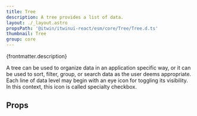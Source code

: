```yaml
---
title: Tree
description: A tree provides a list of data.
layout: ./_layout.astro
propsPath: '@itwin/itwinui-react/esm/core/Tree/Tree.d.ts'
thumbnail: Tree
group: core
---
```



<p>{frontmatter.description}</p>

<LiveExample src='Tree.main.tsx'>
  <AllExamples.TreeMainExample client:load />
</LiveExample>

A tree can be used to organize data in an application specific way, or it can be used to sort, filter, group, or search data as the user deems appropriate. Each line of data level may begin with an eye icon for toggling its visibility. In this context, this icon is called specialty checkbox.

## Props

<PropsTable path={frontmatter.propsPath} />
